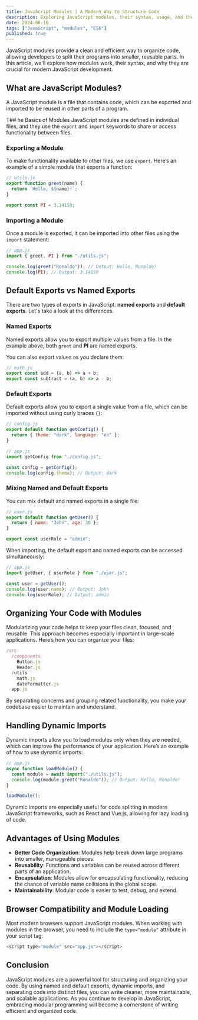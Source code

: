 ```yaml
---
title: JavaScript Modules | A Modern Way to Structure Code
description: Exploring JavaScript modules, their syntax, usage, and the advantages of modular programming for organizing and reusing code.
date: 2024-08-16
tags: ["JavaScript", "modules", "ES6"]
published: true
---
```


JavaScript modules provide a clean and efficient way to organize code, allowing developers to split their programs into smaller, reusable parts. In this article, we'll explore how modules work, their syntax, and why they are crucial for modern JavaScript development.

## What are JavaScript Modules?

A JavaScript module is a file that contains code, which can be exported and imported
to be reused in other parts of a program.

T## he Basics of Modules
JavaScript modules are defined in individual files, and they use the `export` and `import` keywords to share or access functionality between files.

### Exporting a Module

To make functionality available to other files, we use `export`. Here’s an example of a simple module that exports a function:

```js showLineNumbers
// utils.js
export function greet(name) {
  return `Hello, ${name}!`;
}

export const PI = 3.14159;
```

### Importing a Module

Once a module is exported, it can be imported into other files using the `import` statement:

```js showLineNumbers
// app.js
import { greet, PI } from "./utils.js";

console.log(greet("Ronaldo")); // Output: Hello, Ronaldo!
console.log(PI); // Output: 3.14159
```

## Default Exports vs Named Exports

There are two types of exports in JavaScript: **named exports** and **default exports**. Let's take a look at the differences.

### Named Exports

Named exports allow you to export multiple values from a file. In the example above, both `greet` and **PI** are named exports.

You can also export values as you declare them:

```js showLineNumbers
// math.js
export const add = (a, b) => a + b;
export const subtract = (a, b) => a - b;
```

### Default Exports

Default exports allow you to export a single value from a file, which can be imported without using curly braces `{}`:

```js showLineNumbers
// config.js
export default function getConfig() {
  return { theme: "dark", language: "en" };
}

// app.js
import getConfig from "./config.js";

const config = getConfig();
console.log(config.theme); // Output: dark
```

### Mixing Named and Default Exports

You can mix default and named exports in a single file:

```js showLineNumbers
// user.js
export default function getUser() {
  return { name: "John", age: 30 };
}

export const userRole = "admin";
```

When importing, the default export and named exports can be accessed simultaneously:

```js showLineNumbers
// app.js
import getUser, { userRole } from "./user.js";

const user = getUser();
console.log(user.name); // Output: John
console.log(userRole); // Output: admin
```

## Organizing Your Code with Modules

Modularizing your code helps to keep your files clean, focused, and reusable. This approach becomes especially important in large-scale applications. Here’s how you can organize your files:

```js showLineNumbers
/src
  /components
    Button.js
    Header.js
  /utils
    math.js
    dateFormatter.js
  app.js

```

By separating concerns and grouping related functionality, you make your codebase easier to maintain and understand.

## Handling Dynamic Imports

Dynamic imports allow you to load modules only when they are needed, which can improve the performance of your application. Here’s an example of how to use dynamic imports:

```js showLineNumbers
// app.js
async function loadModule() {
  const module = await import("./utils.js");
  console.log(module.greet("Ronaldo")); // Output: Hello, Ronaldo!
}

loadModule();
```

Dynamic imports are especially useful for code splitting in modern JavaScript frameworks, such as React and Vue.js, allowing for lazy loading of code.

## Advantages of Using Modules

- **Better Code Organization**: Modules help break down large programs into smaller, manageable pieces.
- **Reusability**: Functions and variables can be reused across different parts of an application.
- **Encapsulation**: Modules allow for encapsulating functionality, reducing the chance of variable name collisions in the global scope.
- **Maintainability**: Modular code is easier to test, debug, and extend.

## Browser Compatibility and Module Loading

Most modern browsers support JavaScript modules. When working with modules in the browser, you need to include the `type="module"` attribute in your script tag:

```js showLineNumbers
<script type="module" src="app.js"></script>
```

## Conclusion

JavaScript modules are a powerful tool for structuring and organizing your code. By using named and default exports, dynamic imports, and separating code into distinct files, you can write cleaner, more maintainable, and scalable applications. As you continue to develop in JavaScript, embracing modular programming will become a cornerstone of writing efficient and organized code.
